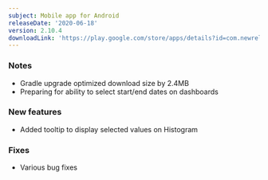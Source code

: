 ```yaml
---
subject: Mobile app for Android
releaseDate: '2020-06-18'
version: 2.10.4
downloadLink: 'https://play.google.com/store/apps/details?id=com.newrelic.rpm'
---
```


### Notes

* Gradle upgrade optimized download size by 2.4MB
* Preparing for ability to select start/end dates on dashboards

### New features

* Added tooltip to display selected values on Histogram

### Fixes

* Various bug fixes
